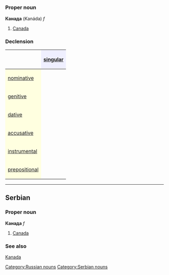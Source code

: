 =={{ru}}==
[[Category:Russian nouns]]
===Proper noun===
'''Канада''' (Kanáda) ''f''

#[[Canada]]

===Declension===
{| border="1" cellpadding="4" cellspacing="0"
!
! style="background-color: #EFEFFF" align="center"|[[singular]]
|-
! style="background-color: #FFFFE0" align="left"|[[nominative case|nominative]]
| align="center"|{{Unicode|Кана́да}}
|-
! style="background-color: #FFFFE0" align="left"|[[genitive case|genitive]]
| align="center"|{{Unicode|Кана́ды}}
|-
! style="background-color: #FFFFE0" align="left"|[[dative case|dative]]
| align="center"|{{Unicode|Кана́де}}
|-
! style="background-color: #FFFFE0" align="left"|[[accusative case|accusative]]
| align="center"|{{Unicode|Кана́ду}}
|-
! style="background-color: #FFFFE0" align="left"|[[instrumental case|instrumental]]
| align="center"|{{Unicode|Кана́дой}}
|-
! style="background-color: #FFFFE0" align="left"|[[prepositional case|prepositional]]
| align="center"|{{Unicode|о Кана́де}}
|}

----

==Serbian==
===Proper noun===
'''Канада''' ''f''
#[[Canada]]

===See also===
[[Kanada]]
[[Category:Serbian nouns]]